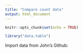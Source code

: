 ```yaml
---
title: "Compare count data"
output: html_document
---
```


```r
knitr::opts_chunk$set(echo = TRUE)
```

```r
library("data.table")
```

Import data from John's Github:
